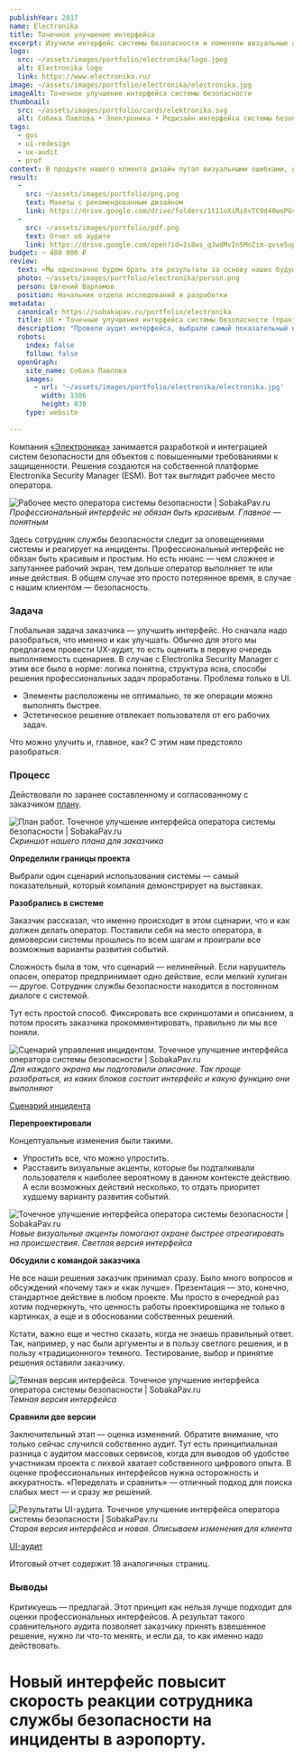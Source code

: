 ```yaml
---
publishYear: 2017
name: Electronika
title: Точечное улучшение интерфейса
excerpt: Изучили интерфейс системы безопасности и поменяли визуальные акценты, чтобы помочь охране быстрее реагировать на события.
logo:
  src: ~/assets/images/portfolio/electronika/logo.jpeg
  alt: Electronika logo
  link: https://www.electronika.ru/
image: ~/assets/images/portfolio/electronika/electronika.jpg
imageAlt: Точечное улучшение интерфейса системы безопасности
thumbnail:
  src: ~/assets/images/portfolio/cards/elektronika.svg
  alt: Собака Павлова • Электроника • Редизайн интерфейса системы безопасности
tags:
  - gos
  - ui-redesign
  - ux-audit
  - prof
context: В продукте нашего клиента дизайн путал визуальными ошибками, из-за которых охрана могла неправильно реагировать не происшествия.
result:
  -
    src: ~/assets/images/portfolio/png.png
    text: Макеты с рекомендованным дизайном
    link: https://drive.google.com/drive/folders/1t11oXiRi6vTC9d40woPGvxTMy1jkEKb3?usp=sharing
  -
    src: ~/assets/images/portfolio/pdf.png
    text: Отчет об аудите
    link: https://drive.google.com/open?id=1s8ws_qJwdMvIn5MoZim-qvse5upXXyct
budget: ~ 480 000 ₽
review: 
  text: «Мы однозначно будем брать эти результаты за основу наших будущих изменений и для разработки брендбука с требованиями к интерфейсу».
  photo: ~/assets/images/portfolio/electronika/person.png
  person: Евгений Варламов
  position: Начальник отдела исследований и разработки
metadata:
  canonical: https://sobakapav.ru/portfolio/electronika
  title: UX • Точечные улучшения интерфейса системы безопасности (практический кейс)
  description: "Провели аудит интерфейса, выбрали самый показательный нелинейный сценарий и сделали UI-редизайн."
  robots:
    index: false
    follow: false
  openGraph:
    site_name: Собака Павлова
    images:
      - url: '~/assets/images/portfolio/electronika/electronika.jpg'
        width: 1386
        height: 830
    type: website
  
---
```


Компания [«Электроника»](https://www.electronika.ru/) занимается разработкой и интеграцией систем безопасности для объектов с повышенными требованиями к защищенности. Решения создаются на собственной платформе Electronika Security Manager (ESM). Вот так выглядит рабочее место оператора.

![Рабочее место оператора системы безопасности | SobakaPav.ru](~/assets/images/portfolio/electronika/1.jpg)
_Профессиональный интерфейс не обязан быть красивым. Главное — понятным_

Здесь сотрудник службы безопасности следит за оповещениями системы и реагирует на инциденты. Профессиональный интерфейс не обязан быть красивым и простым. Но есть нюанс — чем сложнее и запутаннее рабочий экран, тем дольше оператор выполняет те или иные действия. В общем случае это просто потерянное время, в случае с нашим клиентом — безопасность.

### Задача

Глобальная задача заказчика — улучшить интерфейс. Но сначала надо разобраться, что именно и как улучшать. Обычно для этого мы предлагаем провести UX-аудит, то есть оценить в первую очередь выполняемость сценариев. В случае с Electronika Security Manager с этим все было в норме: логика понятна, структура ясна, способы решения профессиональных задач проработаны. Проблема только в UI.

- Элементы расположены не оптимально, те же операции можно выполнять быстрее.
- Эстетическое решение отвлекает пользователя от его рабочих задач.

Что можно улучить и, главное, как? С этим нам предстояло разобраться.

### Процесс

Действовали по заранее составленному и согласованному с заказчиком [плану](https://drive.google.com/open?id=1JX6kYt9fE5ohanXLyrLyjT6KTq0Xz39y).

![План работ. Точечное улучшение интерфейса оператора системы безопасности | SobakaPav.ru](~/assets/images/portfolio/electronika/2.jpg)
_Скриншот нашего плана для заказчика_

**Определили границы проекта**

Выбрали один сценарий использования системы — самый показательный, который компания демонстрирует на выставках.

**Разобрались в системе**

Заказчик рассказал, что именно происходит в этом сценарии, что и как должен делать оператор. Поставили себя на место оператора, в демоверсии системы прошлись по всем шагам и проиграли все возможные варианты развития событий.

Сложность была в том, что сценарий — нелинейный. Если нарушитель опасен, оператор предпринимает одно действие, если мелкий хулиган — другое. Сотрудник службы безопасности находится в постоянном диалоге с системой.

Тут есть простой способ. Фиксировать все скриншотами и описанием, а потом просить заказчика прокомментировать, правильно ли мы все поняли.

![Сценарий управления инцидентом. Точечное улучшение интерфейса оператора системы безопасности | SobakaPav.ru](~/assets/images/portfolio/electronika/3.jpg)
_Для каждого экрана мы подготовили описание. Так проще разобраться, из каких блоков состоит интерфейс и какую функцию они выполняют_

[Сценарий инцидента](https://drive.google.com/open?id=15NxR_IPGwJAUJ-089ydy2UHTfW7Dwzk9)

**Перепроектировали**

Концептуальные изменения были такими.

- Упростить все, что можно упростить.
- Расставить визуальные акценты, которые бы подталкивали пользователя к наиболее вероятному в данном контексте действию. А если возможных действий несколько, то отдать приоритет худшему варианту развития событий.

![Точечное улучшение интерфейса оператора системы безопасности | SobakaPav.ru](~/assets/images/portfolio/electronika/4.jpg)
_Новые визуальные акценты помогают охране быстрее отреагировать на происшествия. Светлая версия интерфейса_

**Обсудили c командой заказчика**

Не все наши решения заказчик принимал сразу. Было много вопросов и обсуждений «почему так» и «как лучше». Презентация — это, конечно, стандартное действие в любом проекте. Мы просто в очередной раз хотим подчеркнуть, что ценность работы проектировщика не только в картинках, а еще и в обосновании собственных решений.

Кстати, важно еще и честно сказать, когда не знаешь правильный ответ. Так, например, у нас были аргументы и в пользу светлого решения, и в пользу «традиционного» темного. Тестирование, выбор и принятие решения оставили заказчику.

![Темная версия интерфейса. Точечное улучшение интерфейса оператора системы безопасности | SobakaPav.ru](~/assets/images/portfolio/electronika/5.jpg)
_Темная версия интерфейса_

**Сравнили две версии**

Заключительный этап — оценка изменений. Обратите внимание, что только сейчас случился собственно аудит. Тут есть принципиальная разница с аудитом массовых сервисов, когда для выводов об удобстве участникам проекта с лихвой хватает собственного цифрового опыта. В оценке профессиональных интерфейсов нужна осторожность и аккуратность. «Переделать и сравнить» — отличный подход для поиска слабых мест — и сразу же решений.

![Результаты UI-аудита. Точечное улучшение интерфейса оператора системы безопасности | SobakaPav.ru](~/assets/images/portfolio/electronika/6.jpg)
_Старая версия интерфейса и новая. Описываем изменения для клиента_

[UI-аудит](https://drive.google.com/open?id=1s8ws_qJwdMvIn5MoZim-qvse5upXXyct)

Итоговый отчет содержит 18 аналогичных страниц.

### Выводы

Критикуешь — предлагай. Этот принцип как нельзя лучше подходит для оценки профессиональных интерфейсов. А результат такого сравнительного аудита позволяет заказчику принять взвешенное решение, нужно ли что-то менять, и если да, то как именно надо действовать.

# Новый интерфейс повысит скорость реакции сотрудника службы безопасности на инциденты в аэропорту.

